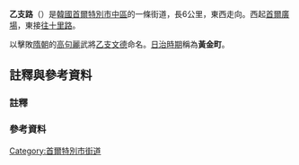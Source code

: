 {{Infobox Korean name
|img= Kogane-Cho in Keijo.JPG 
|caption = [[朝鮮日治時期|日治時期]]的乙支路街景
|hangul=을지로
|hanja={{Linktext|乙|支|路}} 
|rr=Euljiro 
|mr=Ŭljiro 
}}

'''乙支路'''（{{lang-ko|을지로}}）是[[韓國|韓國]][[首爾特別市|首爾特別市]][[中區_(首爾)|中區]]的一條街道，長6公里，東西走向。西起[[首爾廣場|首爾廣場]]，東接[[往十里路|往十里路]]。

以擊敗[[隋朝|隋朝]]的[[高句麗|高句麗]]武將[[乙支文德|乙支文德]]命名。[[朝鮮日治時期|日治時期]]稱為'''黃金町'''。

== 註釋與參考資料 ==
=== 註釋 ===
{{ReflistH|2}}
{{NoteFoot}}
{{ReflistF}}
=== 參考資料 ===
{{Reflist|2}}


[[Category:首爾特別市街道|Category:首爾特別市街道]]